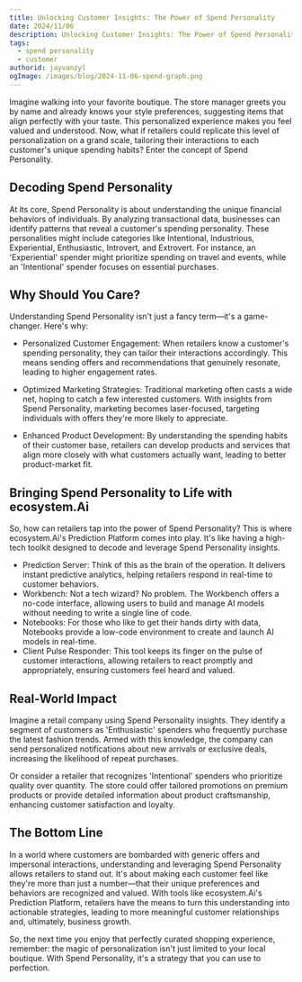 ```yaml
---
title: Unlocking Customer Insights: The Power of Spend Personality
date: 2024/11/06
description: Unlocking Customer Insights: The Power of Spend Personality
tags:
  - spend personality
  - customer
authorid: jayvanzyl
ogImage: /images/blog/2024-11-06-spend-graph.png
---
```


<BlogHeader />

Imagine walking into your favorite boutique. The store manager greets you by name and already knows your style preferences, suggesting items that align perfectly with your taste. This personalized experience makes you feel valued and understood. Now, what if retailers could replicate this level of personalization on a grand scale, tailoring their interactions to each customer's unique spending habits? Enter the concept of Spend Personality.

## Decoding Spend Personality
At its core, Spend Personality is about understanding the unique financial behaviors of individuals. By analyzing transactional data, businesses can identify patterns that reveal a customer's spending personality. These personalities might include categories like Intentional, Industrious, Experiential, Enthusiastic, Introvert, and Extrovert. For instance, an 'Experiential' spender might prioritize spending on travel and events, while an 'Intentional' spender focuses on essential purchases.

## Why Should You Care?
Understanding Spend Personality isn't just a fancy term—it's a game-changer. Here's why:

- Personalized Customer Engagement: When retailers know a customer's spending personality, they can tailor their interactions accordingly. This means sending offers and recommendations that genuinely resonate, leading to higher engagement rates.

- Optimized Marketing Strategies: Traditional marketing often casts a wide net, hoping to catch a few interested customers. With insights from Spend Personality, marketing becomes laser-focused, targeting individuals with offers they're more likely to appreciate.

- Enhanced Product Development: By understanding the spending habits of their customer base, retailers can develop products and services that align more closely with what customers actually want, leading to better product-market fit.

## Bringing Spend Personality to Life with ecosystem.Ai
So, how can retailers tap into the power of Spend Personality? This is where ecosystem.Ai's Prediction Platform comes into play. It's like having a high-tech toolkit designed to decode and leverage Spend Personality insights.

- Prediction Server: Think of this as the brain of the operation. It delivers instant predictive analytics, helping retailers respond in real-time to customer behaviors.
- Workbench: Not a tech wizard? No problem. The Workbench offers a no-code interface, allowing users to build and manage AI models without needing to write a single line of code.
- Notebooks: For those who like to get their hands dirty with data, Notebooks provide a low-code environment to create and launch AI models in real-time.
- Client Pulse Responder: This tool keeps its finger on the pulse of customer interactions, allowing retailers to react promptly and appropriately, ensuring customers feel heard and valued.

## Real-World Impact
Imagine a retail company using Spend Personality insights. They identify a segment of customers as 'Enthusiastic' spenders who frequently purchase the latest fashion trends. Armed with this knowledge, the company can send personalized notifications about new arrivals or exclusive deals, increasing the likelihood of repeat purchases.

Or consider a retailer that recognizes 'Intentional' spenders who prioritize quality over quantity. The store could offer tailored promotions on premium products or provide detailed information about product craftsmanship, enhancing customer satisfaction and loyalty.

## The Bottom Line
In a world where customers are bombarded with generic offers and impersonal interactions, understanding and leveraging Spend Personality allows retailers to stand out. It's about making each customer feel like they're more than just a number—that their unique preferences and behaviors are recognized and valued. With tools like ecosystem.Ai's Prediction Platform, retailers have the means to turn this understanding into actionable strategies, leading to more meaningful customer relationships and, ultimately, business growth.

So, the next time you enjoy that perfectly curated shopping experience, remember: the magic of personalization isn't just limited to your local boutique. With Spend Personality, it's a strategy that you can use to perfection.
